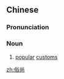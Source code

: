 ==Chinese==
{{zh-forms}}

===Pronunciation===
{{zh-pron
|m=súshàng
|c=zuk6 soeng6
|mn=qz,xm:sio̍k-siōng/zz:sio̍k-siāng
|cat=n
}}

===Noun===
{{zh-noun}}

# [[popular]] [[custom]]s

[[zh:俗尚]]